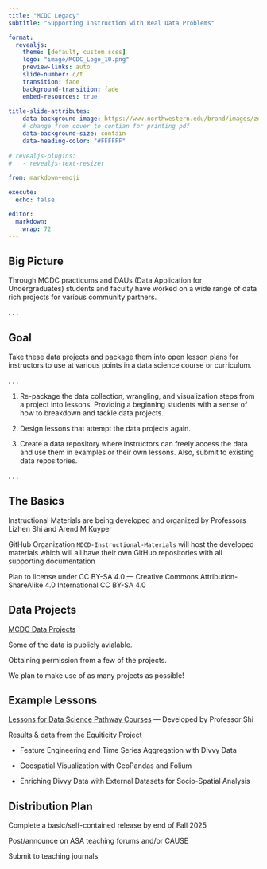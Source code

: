```yaml
---
title: "MCDC Legacy"
subtitle: "Supporting Instruction with Real Data Problems"

format: 
  revealjs:
    theme: [default, custom.scss]
    logo: "image/MCDC_Logo_10.png"
    preview-links: auto
    slide-number: c/t
    transition: fade
    background-transition: fade
    embed-resources: true
          
title-slide-attributes:
    data-background-image: https://www.northwestern.edu/brand/images/zoom-academic-facets.jpg
    # change from cover to contian for printing pdf
    data-background-size: contain
    data-heading-color: "#FFFFFF"
    
# revealjs-plugins:
#   - revealjs-text-resizer
    
from: markdown+emoji

execute:
  echo: false

editor: 
  markdown: 
    wrap: 72
---
```


## Big Picture

Through MCDC practicums and DAUs (Data Application for Undergraduates) students and faculty have worked on a wide range of data rich projects for various community partners.

. . .

::: {.callout-tip icon=FALSE}
## Goal

Take these data projects and package them into open lesson plans for instructors to use at various points in a data science course or curriculum.
:::

. . .

1.  Re-package the data collection, wrangling, and visualization steps from a project into lessons. Providing a beginning students with a sense of how to breakdown and tackle data projects.

2.  Design lessons that attempt the data projects again. 

3.  Create a data repository where instructors can freely access the data and use them in examples or their own lessons. Also, submit to existing data repositories. 

. . .

## The Basics

Instructional Materials are being developed and organized by Professors Lizhen Shi and Arend M Kuyper

GitHub Organization `MDCD-Instructional-Materials` will host the developed materials which will all have their own GitHub repositories with all supporting documentation

Plan to license under CC BY-SA 4.0 --- Creative Commons Attribution-ShareAlike 4.0 International CC BY-SA 4.0

## Data Projects

[MCDC Data Projects](https://sites.northwestern.edu/mcdc/projects/)

Some of the data is publicly avialable.

Obtaining permission from a few of the projects.

We plan to make use of as many projects as possible!

## Example Lessons

[Lessons for Data Science Pathway Courses](https://sites.northwestern.edu/mcdc/for-faculty/lessons-for-data-science-pathway-courses/) --- Developed by Professor Shi

Results & data from the Equiticity Project

- Feature Engineering and Time Series Aggregation with Divvy Data

- Geospatial Visualization with GeoPandas and Folium

- Enriching Divvy Data with External Datasets for Socio-Spatial Analysis

## Distribution Plan

Complete a basic/self-contained release by end of Fall 2025

Post/announce on ASA teaching forums and/or CAUSE

Submit to teaching journals 
